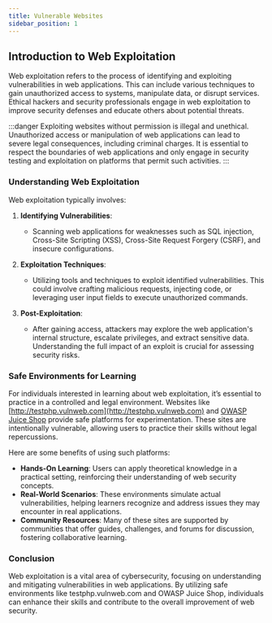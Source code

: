 ```yaml
---
title: Vulnerable Websites
sidebar_position: 1 
---
```


## Introduction to Web Exploitation

Web exploitation refers to the process of identifying and exploiting vulnerabilities in web applications. This can include various techniques to gain unauthorized access to systems, manipulate data, or disrupt services. Ethical hackers and security professionals engage in web exploitation to improve security defenses and educate others about potential threats.

:::danger
Exploiting websites without permission is illegal and unethical. Unauthorized access or manipulation of web applications can lead to severe legal consequences, including criminal charges. It is essential to respect the boundaries of web applications and only engage in security testing and exploitation on platforms that permit such activities.
:::

### Understanding Web Exploitation

Web exploitation typically involves:

1. **Identifying Vulnerabilities**: 
   - Scanning web applications for weaknesses such as SQL injection, Cross-Site Scripting (XSS), Cross-Site Request Forgery (CSRF), and insecure configurations.

2. **Exploitation Techniques**:
   - Utilizing tools and techniques to exploit identified vulnerabilities. This could involve crafting malicious requests, injecting code, or leveraging user input fields to execute unauthorized commands.

3. **Post-Exploitation**:
   - After gaining access, attackers may explore the web application's internal structure, escalate privileges, and extract sensitive data. Understanding the full impact of an exploit is crucial for assessing security risks.

### Safe Environments for Learning

For individuals interested in learning about web exploitation, it’s essential to practice in a controlled and legal environment. Websites like [http://testphp.vulnweb.com](http://testphp.vulnweb.com) and [OWASP Juice Shop](https://owasp.org/www-project-juice-shop/) provide safe platforms for experimentation. These sites are intentionally vulnerable, allowing users to practice their skills without legal repercussions.

Here are some benefits of using such platforms:

- **Hands-On Learning**: Users can apply theoretical knowledge in a practical setting, reinforcing their understanding of web security concepts.
- **Real-World Scenarios**: These environments simulate actual vulnerabilities, helping learners recognize and address issues they may encounter in real applications.
- **Community Resources**: Many of these sites are supported by communities that offer guides, challenges, and forums for discussion, fostering collaborative learning.

### Conclusion

Web exploitation is a vital area of cybersecurity, focusing on understanding and mitigating vulnerabilities in web applications. By utilizing safe environments like testphp.vulnweb.com and OWASP Juice Shop, individuals can enhance their skills and contribute to the overall improvement of web security.
